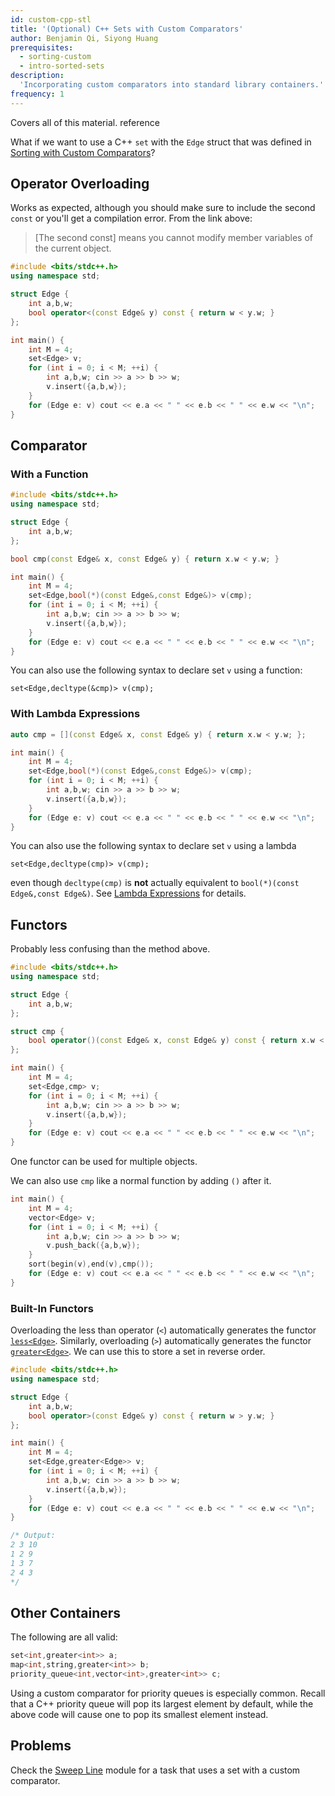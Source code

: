 ```yaml
---
id: custom-cpp-stl
title: '(Optional) C++ Sets with Custom Comparators'
author: Benjamin Qi, Siyong Huang
prerequisites:
  - sorting-custom
  - intro-sorted-sets
description:
  'Incorporating custom comparators into standard library containers.'
frequency: 1
---
```


<Resources>
	<Resource
		source="fushar"
		title="Comparison Functions in C++"
		starred
		url="https://web.archive.org/web/20200412101638/http://fusharblog.com/3-ways-to-define-comparison-functions-in-cpp/"
	>
		Covers all of this material.
	</Resource>
	<Resource
		source="CPP"
		url="https://en.cppreference.com/w/cpp/container/set"
		title="Set"
	>
		reference
	</Resource>
</Resources>

<br />

What if we want to use a C++ `set` with the `Edge` struct that was defined in
[Sorting with Custom Comparators](/silver/sorting-custom)?

## Operator Overloading

Works as expected, although you should make sure to include the second `const`
or you'll get a compilation error. From the link above:

> [The second const] means you cannot modify member variables of the current
> object.

```cpp
#include <bits/stdc++.h>
using namespace std;

struct Edge {
	int a,b,w;
	bool operator<(const Edge& y) const { return w < y.w; }
};

int main() {
	int M = 4;
	set<Edge> v;
	for (int i = 0; i < M; ++i) {
		int a,b,w; cin >> a >> b >> w;
		v.insert({a,b,w});
	}
	for (Edge e: v) cout << e.a << " " << e.b << " " << e.w << "\n";
}
```

## Comparator

<Resources>
	<Resource
		source="SO"
		title="Using custom std::set comparator"
		url="https://stackoverflow.com/questions/2620862/using-custom-stdset-comparator"
	/>
</Resources>

### With a Function

```cpp
#include <bits/stdc++.h>
using namespace std;

struct Edge {
	int a,b,w;
};

bool cmp(const Edge& x, const Edge& y) { return x.w < y.w; }

int main() {
	int M = 4;
	set<Edge,bool(*)(const Edge&,const Edge&)> v(cmp);
	for (int i = 0; i < M; ++i) {
		int a,b,w; cin >> a >> b >> w;
		v.insert({a,b,w});
	}
	for (Edge e: v) cout << e.a << " " << e.b << " " << e.w << "\n";
}
```

You can also use the following syntax to declare set `v` using a function:

`set<Edge,decltype(&cmp)> v(cmp);`

### With Lambda Expressions

```cpp
auto cmp = [](const Edge& x, const Edge& y) { return x.w < y.w; };

int main() {
	int M = 4;
	set<Edge,bool(*)(const Edge&,const Edge&)> v(cmp);
	for (int i = 0; i < M; ++i) {
		int a,b,w; cin >> a >> b >> w;
		v.insert({a,b,w});
	}
	for (Edge e: v) cout << e.a << " " << e.b << " " << e.w << "\n";
}
```

You can also use the following syntax to declare set `v` using a lambda

`set<Edge,decltype(cmp)> v(cmp);`

even though `decltype(cmp)` is **not** actually equivalent to
`bool(*)(const Edge&,const Edge&)`. See [Lambda Expressions](/general/lambda)
for details.

## Functors

Probably less confusing than the method above.

```cpp
#include <bits/stdc++.h>
using namespace std;

struct Edge {
	int a,b,w;
};

struct cmp {
	bool operator()(const Edge& x, const Edge& y) const { return x.w < y.w; }
};

int main() {
	int M = 4;
	set<Edge,cmp> v;
	for (int i = 0; i < M; ++i) {
		int a,b,w; cin >> a >> b >> w;
		v.insert({a,b,w});
	}
	for (Edge e: v) cout << e.a << " " << e.b << " " << e.w << "\n";
}
```

<Info title="Pro Tip">

One functor can be used for multiple objects.

</Info>

We can also use `cmp` like a normal function by adding `()` after it.

```cpp
int main() {
	int M = 4;
	vector<Edge> v;
	for (int i = 0; i < M; ++i) {
		int a,b,w; cin >> a >> b >> w;
		v.push_back({a,b,w});
	}
	sort(begin(v),end(v),cmp());
	for (Edge e: v) cout << e.a << " " << e.b << " " << e.w << "\n";
}
```

### Built-In Functors

Overloading the less than operator (`<`) automatically generates the functor
[`less<Edge>`](https://en.cppreference.com/w/cpp/utility/functional/less).
Similarly, overloading (`>`) automatically generates the functor
[`greater<Edge>`](https://en.cppreference.com/w/cpp/utility/functional/greater).
We can use this to store a set in reverse order.

```cpp
#include <bits/stdc++.h>
using namespace std;

struct Edge {
	int a,b,w;
	bool operator>(const Edge& y) const { return w > y.w; }
};

int main() {
	int M = 4;
	set<Edge,greater<Edge>> v;
	for (int i = 0; i < M; ++i) {
		int a,b,w; cin >> a >> b >> w;
		v.insert({a,b,w});
	}
	for (Edge e: v) cout << e.a << " " << e.b << " " << e.w << "\n";
}

/* Output:
2 3 10
1 2 9
1 3 7
2 4 3
*/
```

## Other Containers

The following are all valid:

```cpp
set<int,greater<int>> a;
map<int,string,greater<int>> b;
priority_queue<int,vector<int>,greater<int>> c;
```

Using a custom comparator for priority queues is especially common. Recall that
a C++ priority queue will pop its largest element by default, while the above
code will cause one to pop its smallest element instead.

## Problems

Check the [Sweep Line](/plat/sweep-line#line-segments) module for a task that
uses a set with a custom comparator.
